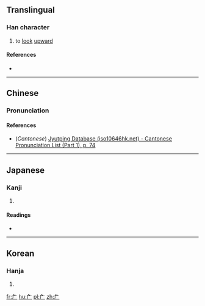 ==Translingual==

===Han character===
{{Han char|rn=27|rad=厂|as=02|sn=4|four=|canj=弓一 (NM)|ids=⿱[[⺈]][[厂]]}}

# to [[look]] [[upward]]

====References====
* {{Han ref|kx=0160.170|dkj=02892|dj=0367.020|hdz=10068.020|uh=5383|ud=21379}}

----

==Chinese==
{{zh-hanzi-box|[[厃]]}}

===Pronunciation===
{{zh-pron
|m=wěi
|c=ngai5,ai5
|mc=y
|oc=y
|ma=
|cat=v
}}

====References====
*(''Cantonese'') [http://www.iso10646hk.net/jp/document/download.jsp Jyutping Database (iso10646hk.net) - Cantonese Pronunciation List (Part 1), p. 74]

----

==Japanese==

===Kanji===
{{ja-kanji|grade=|rs=厂02}}

# {{defn|lang=ja|sort=厂02}}

====Readings====
* {{ja-readings|on=[[せん]] (sen), [[ぎ]] (gi), [[えん]] (en)|kun=[[あおぐ]] (aogu), [[たるき]] (taruki), [[のき]] (noki)}}

----

==Korean==

===Hanja===
{{ko-hanja|hangeul=[[점]], [[위]]|rv=jeom, wi|mr=chŏm, wi}}

# {{defn|lang=ko|sort=厂02}}

[[fr:厃]]
[[hu:厃]]
[[pl:厃]]
[[zh:厃]]